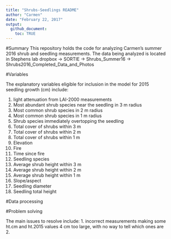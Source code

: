 ```yaml
---
title: "Shrubs-Seedlings README"
author: "Carmen"
date: "February 22, 2017"
output: 
  github_document:
    toc: TRUE
---
```

#Summary
This repository holds the code for analyzing Carmen's summer 2016 shrub and seedling measurements. The data being analyzed is located in Stephens lab dropbox -> SORTIE -> Shrubs_Summer16 -> Shrubs2016_Completed_Data_and_Photos

#Variables

The explanatory variables eligible for inclusion in the model for 2015 seedling growth (cm) include:

1. light attenuation from LAI-2000 measurements
2. Most abundant shrub species near the seedling in 3 m radius
3. Most common shrub species in 2 m radius
4. Most common shrub species in 1 m radius
5. Shrub species immediately overtopping the seedling
6. Total cover of shrubs within 3 m
7. Total cover of shrubs within 2 m
8. Total cover of shrubs within 1 m
9. Elevation
10. Fire
11. Time since fire
12. Seedling species
13. Average shrub height within 3 m
14. Average shrub height within 2 m
15. Average shrub height within 1 m
16. Slope/aspect
17. Seedling diameter
18. Seedling total height

#Data processing 

#Problem solving

The main issues to resolve include:
1. incorrect measurements making some ht.cm and ht.2015 values 4 cm too large, with no way to tell which ones are
2. 


